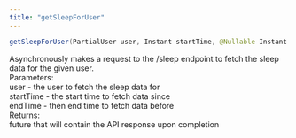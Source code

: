 ```yaml
---
title: "getSleepForUser"
---
```

```java
getSleepForUser(PartialUser user, Instant startTime, @Nullable Instant endTime)

```

Asynchronously makes a request to the /sleep endpoint to fetch the sleep data for the given user.  
Parameters:  
user - the user to fetch the sleep data for  
startTime - the start time to fetch data since  
endTime - then end time to fetch data before  
Returns:  
future that will contain the API response upon completion



